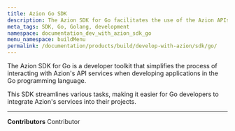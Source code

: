 ```yaml
---
title: Azion Go SDK
description: The Azion SDK for Go facilitates the use of the Azion APIs by providing a set of tools that make the development of Go applications smoother.
meta_tags: SDK, Go, Golang, development
namespace: documentation_dev_with_azion_sdk_go
menu_namespace: buildMenu
permalink: /documentation/products/build/develop-with-azion/sdk/go/
---
```



<LinkButton outlined link="/en/documentation/devtools/sdk/go/" label="go to go sdk reference" variant="secondary" />

The Azion SDK for Go is a developer toolkit that simplifies the process of interacting with Azion's API services when developing applications in the Go programming language.

This SDK streamlines various tasks, making it easier for Go developers to integrate Azion's services into their projects.



---


**Contributors** <ContributorList>Contributor</ContributorList>
